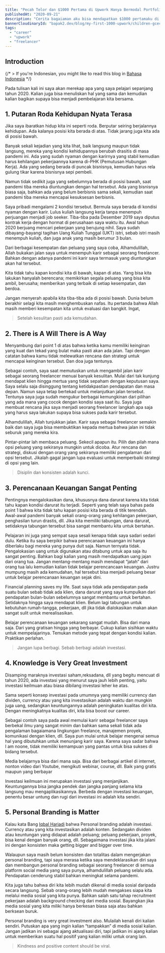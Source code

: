 ```yaml
---
title: "Pecah Telor dan $1000 Pertama di Upwork Hanya Bermodal Portfolio"
publishedAt: "2020-09-21"
description: "Cerita bagaiaman aku bisa mendapatkan $1000 pertamaku di Upwork"
bannerCloudinaryId: "bapak2.dev/blog/my-first-1000-upwork/children-gcec636513_1280_fypict"
tags:
  - "career"
  - "upwork"
  - "freelancer"
---
```


## Introduction

{/* > If you're Indonesian, you might like to read this blog in [Bahasa Indonesia](/blog/id-2022-retrospective) */}

Pada tulisan kali ini saya akan merekap apa yang saya pelajari sepanjang tahun 2020. Kalian juga bisa menuliskan hal yang sama dan kemudian kalian bagikan supaya bisa menjadi pembelajaran kita bersama.

## 1. Putaran Roda Kehidupan Nyata Terasa

Jika saya ibaratkan hidup kita ini seperti roda. Berputar seiring berjalannya kehidupan. Ada kalanya posisi kita berada di atas. Tidak jarang juga kita ada di posisi bawah.

Banyak sekali kejadian yang kita lihat, baik langsung maupun tidak langsung, mereka yang kondisi kehidupannya berubah drasitis di masa pandemi ini. Ada yang sudah nyaman dengan karirnya yang stabil kemudian harus kehilangan pekerjaannya karena di-PHK (Pemutusan Hubungan Kerja). Ada yang sedang berada di puncak bisnisnya, kemudian harus rela gulung tikar karena bisnisnya sepi pembeli.

Namun tidak sedikit juga yang sebelumnya berada di posisi bawah, saat pandemi tiba mereka diuntungkan dengan hal tersebut. Ada yang bisnisnya biasa saja, bahkan ada yang belum berbisnis sama sekali, kemudian saat pandemi tiba mereka mencapai kesuksesan berbisnis.

Saya pribadi mengalami 2 kondisi tersebut. Bermula saya berada di kondisi nyaman dengan karir. Lulus kuliah langsung kerja tanpa menempuh perjuangan menjadi job seeker. Tiba-tiba pada Desember 2019 saya diputus kontrak kerja dengan hormat di perusahaan saya waktu itu. Awal tahun 2020 berjuang mencari pekerjaan yang berujung nihil. Saya sudah dibayang-bayangi tagihan Uang Kuliah Tunggal (UKT) istri, sebab istri masih menempuh kuliah, dan juga anak yang masih berumur 3 bulan.

Dari berbagai kesempatan dan peluang yang saya coba, Alhamdulillah, Allah bukakan jalan saya untuk menempuh karir sebagai seorang freelancer. Bahkan dengan adanya pandemi ini karir saya termasuk yang diuntungkan akan hal tersebut.

Kita tidak tahu kapan kondisi kita di bawah, kapan di atas. Yang bisa kita lakukan hanyalah berencana; memikirkan segala peluang yang bisa kita ambil, berusaha; memberikan yang terbaik di setiap kesempatan, dan berdoa.

Jangan menyerah apabila kita tiba-tiba ada di posisi bawah. Dunia belum berakhir selagi kita masih menghembuskan nafas. Itu pertanda bahwa Allah masih memberi kesempatan kita untuk evaluasi dan bangkit. Ingat,

> Setelah kesulitan pasti ada kemudahan.

## 2. There is A Will There is A Way

Menyambung dari point 1 di atas bahwa ketika kamu memiliki keinginan yang kuat dan tekad yang bulat maka pasti akan ada jalan. Tapi dengan catatan bahwa kamu tidak melewatkan rencana dan strategi untuk mencapai keinginan tersebut. Dan doa juga tentunya.

Sebagai contoh, saya saat memutuskan untuk mengambil jalan karir sebagai seorang freelancer menuai banyak kesulitan. Mulai dari tak kunjung mendapat klien hingga mertua yang tidak sepaham dengan keputusan saya. Saya selalu saja disinggung tentang ketidakpastian pendapatan dan masa depan. Namun saya tetap bertekad untuk melanjutkan jalan tersebut. Tentunya saya juga sudah mengukur berbagai kemungkinan dari pilihan yang ada mana yang cocok dengan kondisi saya saat itu. Saya juga membuat rencana jika saya menjadi seorang freelancer langkah apa saja yang harus saya lakukan supaya bisa sukses pada karir tersebut.

Alhamdulillah, Allah tunjukkan jalan. Karir saya sebagai freelancer semakin baik dan saya juga bisa membuktikan kepada mertua bahwa jalan ini tidak seburuk yang mereka kira.

Pintar-pintar lah membaca peluang. Sekecil apapun itu. Pilih dan pilah mana opsi peluang yang sekiranya mungkin untuk dicoba. Atur rencana dan strategi, diskusi dengan orang yang sekiranya memiliki pengalaman dari opsi tersebut. Jikalah gagal jangan lupa evaluasi untuk memperbaiki strategi di opsi yang lain.

> Disiplin dan konsisten adalah kunci.

## 3. Perencanaan Keuangan Sangat Penting

Pentingnya mengalokasikan dana, khususnya dana darurat karena kita tidak tahu kapan kondisi darurat itu terjadi. Seperti yang telah saya bahas pada point 1 bahwa kita tidak tahu kapan posisi kita berada di titik terendah. Awal-awal pandemi banyak sekali orang-orang yang kehilangan pekerjaan, penghasilan turun drastis, dll. Jika kita memiliki tabungan, dana darurat, setidaknya tabungan tersebut bisa sangat membantu kita untuk bertahan.

Pelajaran ini juga yang sempat saya sesali kenapa tidak saya sadari sedari dulu. Ketika itu saya berpikir bahwa perencanaan keuangan ini hanya diberlaku bagi mereka yang punya duit saja. Namun ternyata tidak. Pengalokasian uang untuk digunakan atau ditabung untuk apa saja itu sangat penting. Bahkan bagi kalian yang masih mendapatkan uang jajan dari orang tua. Jangan mentang-mentang masih mendapat “jatah” dari orang tua lalu kemudian kalian tidak belajar perencancaan keuangan. Justru mumpung masih ada kemudahan, hal tersebut bisa menjadi peluang besar untuk belajar perencanaan keuangan sejak dini.

Financial planning saves my life. Saat saya tidak ada pendapatan pada suatu bulan sebab tidak ada klien, dana darurat yang saya kumpulkan dari pendapatan bulan-bulan sebelumnya sangat membantu untuk bertahan. Setidaknya hingga saya mendapat klien. Belum lagi tabungan untuk kebutuhan rumah-tangga, pekerjaan, dll jika tidak dialokasikan makan akan sangat sulit untuk merealisasikan.

Belajar perencanaan keuangan sekarang sangat mudah. Bisa dari mana saja. Dari yang gratisan hingga yang berbayar. Cukup kalian sisihkan waktu untuk mempelajarinya. Temukan metode yang tepat dengan kondisi kalian. Praktikan perlahan.

> Jangan lupa berbagi. Sebab berbagi adalah investasi.

## 4. Knowledge is Very Great Investment

Disamping maraknya investasi saham,reksadana, dll yang begitu mencuat di tahun 2020, ada investasi yang menurut saya jauh lebih penting, yaitu investasi keilmuan atau biasa dibilang investasi leher ke atas.

Sama seperti konsep investasi pada umumnya yang memiliki currency dan dividen, currency atau yang kita investasikan adalah waktu dan mungkin juga uang, sedangkan keuntungannya adalah peningkatan kualitas diri kita. Dengan meningkatnya kualitas diri, kita bisa boost our career.

Sebagai contoh saya pada awal memulai karir sebagai freelancer saya berbekal ilmu yang sangat minim dan bahkan sama sekali tidak ada pengalaman bagaiamana lingkungan freelance, manajemen proyek, komunikasi dengan klien, dll. Saya pun mulai untuk belajar mengenai semua hal yang dibutuhkan untuk menunjang karir saya. Karena saya sadar bahwa I am noone, tidak memiliki kemampuan yang pantas untuk bisa sukses di bidang tersebut.

Media belajarnya bisa dari mana saja. Bisa dari berbagai artikel di internet, nonton video dari Youtube, mengikuti webinar, course, dll. Baik yang gratis maupun yang berbayar

Investasi keilmuan ini merupakan investasi yang menjanjikan. Keuntungannya bisa jangka pendek dan jangka panjang selama kita langsung mau mengaplikasikannya. Berbeda dengan investasi keuangan, penentu besar untung dan rugi dari investasi ini adalah kita sendiri.

## 5. Personal Branding is Matter

Kalau kata Bang [Iqbal Hariadi](https://www.linkedin.com/in/iqbalhariadi/) bahwa Personal branding adalah investasi. Currency atau yang kita investasikan adalah konten. Sedangakn dividen atau keuntungan yang didapat adalah peluang; peluang pekerjaan, proyek, bisa kenal dengan banyak orang, dll. Sebagaimana investasi jika kita jalani ini dengan konsisten maka getting bigger and bigger over time.

Walaupun saya masih belum konsisten dan totalitas dalam mengerjakan personal branding, tapi saya merasa ketika saya mendeklarasikan diri saya dan membangun personal branding sebagai seorang freelancer di semua platform social media yang saya punya, alhamdulillah peluang selalu ada. Pendapatan cenderung stabil bahkan meningkat selama pandemi.

Kita juga tahu bahwa diri kita lebih mudah dikenal di media sosial daripada secara langsung. Sebab orang-orang lebih mudah mengakses siapa kita melalui media sosial yang kita punya. Bahkan salah satu tahap recruitment pekerjaan adalah background checking dari media sosial. Bayangkan jika media sosial yang kita miliki hanya berkesan biasa saja atau bahkan berksean buruk.

Personal branding is very great investment also. Mulailah kenali diri kalian sendiri. Putuskan apa yang ingin kalian “tampakkan” di media sosial kalian. Jangan jadikan ini sebagai ajang aktualisasi diri, tapi jadikan ini ajang kalian untuk memberikan suatu hal positif yang kalian miliki untuk orang lain.

> Kindness and positive content should be viral.
